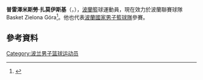 '''普雷澤米斯勞·扎莫伊斯基'''（{{lang-pl|'''Przemysław Zamojski'''}}，{{bd|1986年|12月16日}}），[[波蘭|波蘭]]籃球運動員，現在效力於波蘭聯賽球隊Basket Zielona Góra<ref>{{cite news|title=Zamojski signed new 1,5-year contract|url=http://www.basketzg.pl/en/druzyna/aktualnosc/zamojski-signed-new-15-year-contract|accessdate=April 1, 2014|newspaper=basketzg.pl|date=January 23, 2014|archive-url=https://web.archive.org/web/20150923182629/http://www.basketzg.pl/en/druzyna/aktualnosc/zamojski-signed-new-15-year-contract|archive-date=2015-09-23|dead-url=yes}}</ref>。他也代表[[波蘭國家男子籃球隊|波蘭國家男子籃球隊]]參賽。

== 參考資料 == 
{{reflist}}

{{Authority control}}
{{DEFAULTSORT:Zamojski, Przemysław}}
[[Category:波兰男子篮球运动员|Category:波兰男子篮球运动员]]